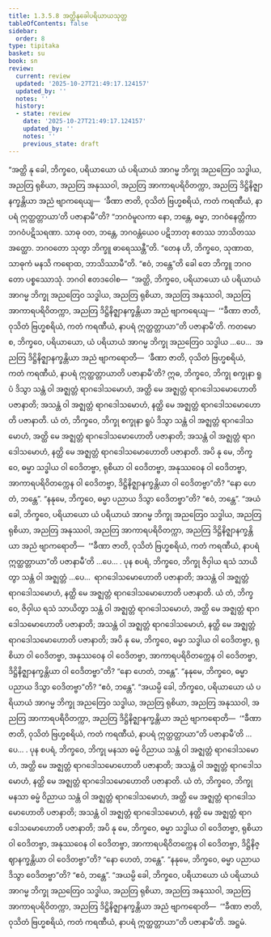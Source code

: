 ```yaml
---
title: 1.3.5.8 အတ္ထိနုခေါပရိယာယသုတ္တ
tableOfContents: false
sidebar:
  order: 8
type: tipitaka
basket: su
book: sn
review:
  current: review
  updated: '2025-10-27T21:49:17.124157'
  updated_by: ''
  notes: ''
  history:
  - state: review
    date: '2025-10-27T21:49:17.124157'
    updated_by: ''
    notes: ''
    previous_state: draft
---
```



<ReviewStatus review={frontmatter.review} showDetails={true} />

<HypothesisAnnotation frontmatter={frontmatter} />

<DynamicBreadcrumb />

<Division number="153" book="sn" e="ch" v="18" p="302">

<Paragraph number="844" book="sn">
“အတ္ထိ နု ခေါ, ဘိက္ခဝေ, ပရိယာယော ယံ ပရိယာယံ အာဂမ္မ ဘိက္ခု အညတြေဝ သဒ္ဓါယ, အညတြ ရုစိယာ, အညတြ အနုဿဝါ, အညတြ အာကာရပရိဝိတက္ကာ, အညတြ ဒိဋ္ဌိနိဇ္ဈာနက္ခန္တိယာ အညံ ဗျာကရေယျ—  ‘ခီဏာ ဇာတိ, ဝုသိတံ ဗြဟ္မစရိယံ, ကတံ ကရဏီယံ, နာပရံ ဣတ္ထတ္တာယာ’တိ ပဇာနာမီ”တိ? “ဘဂဝံမူလကာ နော, ဘန္တေ, ဓမ္မာ, ဘဂဝံနေတ္တိကာ ဘဂဝံပဋိသရဏာ. သာဓု ဝတ, ဘန္တေ, ဘဂဝန္တံယေဝ ပဋိဘာတု ဧတဿ ဘာသိတဿ အတ္ထော. ဘဂဝတော သုတွာ ဘိက္ခူ ဓာရေဿန္တီ”တိ. “တေန ဟိ, ဘိက္ခဝေ, သုဏာထ, သာဓုကံ မနသိ ကရောထ, ဘာသိဿာမီ”တိ. “ဧဝံ, ဘန္တေ”တိ ခေါ တေ ဘိက္ခူ ဘဂဝတော ပစ္စဿောသုံ. ဘဂဝါ ဧတဒဝေါစ—  “အတ္ထိ, ဘိက္ခဝေ, ပရိယာယော ယံ ပရိယာယံ အာဂမ္မ ဘိက္ခု အညတြေဝ သဒ္ဓါယ, အညတြ ရုစိယာ, အညတြ အနုဿဝါ, အညတြ အာကာရပရိဝိတက္ကာ, အညတြ ဒိဋ္ဌိနိဇ္ဈာနက္ခန္တိယာ အညံ ဗျာကရေယျ—  ‘“ခီဏာ ဇာတိ, ဝုသိတံ ဗြဟ္မစရိယံ, ကတံ ကရဏီယံ, နာပရံ ဣတ္ထတ္တာယာ”တိ ပဇာနာမီ’တိ.
</Paragraph>

<Paragraph number="845" book="sn">
ကတမော စ, ဘိက္ခဝေ, ပရိယာယော, ယံ ပရိယာယံ အာဂမ္မ ဘိက္ခု အညတြေဝ သဒ္ဓါယ …ပေ…  အညတြ ဒိဋ္ဌိနိဇ္ဈာနက္ခန္တိယာ အညံ ဗျာကရောတိ—  ‘ခီဏာ ဇာတိ, ဝုသိတံ ဗြဟ္မစရိယံ, ကတံ ကရဏီယံ, နာပရံ ဣတ္ထတ္တာယာတိ ပဇာနာမီ’တိ? ဣဓ, ဘိက္ခဝေ, ဘိက္ခု စက္ခုနာ ရူပံ ဒိသွာ သန္တံ ဝါ အဇ္ဈတ္တံ ရာဂဒေါသမောဟံ, အတ္ထိ မေ အဇ္ဈတ္တံ ရာဂဒေါသမောဟောတိ ပဇာနာတိ; အသန္တံ ဝါ အဇ္ဈတ္တံ ရာဂဒေါသမောဟံ, နတ္ထိ မေ အဇ္ဈတ္တံ ရာဂဒေါသမောဟောတိ ပဇာနာတိ. ယံ တံ, ဘိက္ခဝေ, ဘိက္ခု စက္ခုနာ ရူပံ ဒိသွာ သန္တံ ဝါ အဇ္ဈတ္တံ ရာဂဒေါသမောဟံ, အတ္ထိ မေ အဇ္ဈတ္တံ ရာဂဒေါသမောဟောတိ ပဇာနာတိ; အသန္တံ ဝါ အဇ္ဈတ္တံ ရာဂဒေါသမောဟံ, နတ္ထိ မေ အဇ္ဈတ္တံ ရာဂဒေါသမောဟောတိ ပဇာနာတိ. အပိ နု မေ, ဘိက္ခဝေ, ဓမ္မာ သဒ္ဓါယ ဝါ ဝေဒိတဗ္ဗာ, ရုစိယာ ဝါ ဝေဒိတဗ္ဗာ, အနုဿဝေန ဝါ ဝေဒိတဗ္ဗာ, အာကာရပရိဝိတက္ကေန ဝါ ဝေဒိတဗ္ဗာ, ဒိဋ္ဌိနိဇ္ဈာနက္ခန္တိယာ ဝါ ဝေဒိတဗ္ဗာ”တိ? “နော ဟေတံ, ဘန္တေ”. “နနုမေ, ဘိက္ခဝေ, ဓမ္မာ ပညာယ ဒိသွာ ဝေဒိတဗ္ဗာ”တိ? “ဧဝံ, ဘန္တေ”. “အယံ ခေါ, ဘိက္ခဝေ, ပရိယာယော ယံ ပရိယာယံ အာဂမ္မ ဘိက္ခု အညတြေဝ သဒ္ဓါယ, အညတြ ရုစိယာ, အညတြ အနုဿဝါ, အညတြ အာကာရပရိဝိတက္ကာ, အညတြ ဒိဋ္ဌိနိဇ္ဈာနက္ခန္တိယာ အညံ ဗျာကရောတိ—  ‘“ခီဏာ ဇာတိ, ဝုသိတံ ဗြဟ္မစရိယံ, ကတံ ကရဏီယံ, နာပရံ ဣတ္ထတ္တာယာ”တိ ပဇာနာမီ’တိ …ပေ… .
</Paragraph>

<Paragraph number="846" book="sn">
ပုန စပရံ, ဘိက္ခဝေ, ဘိက္ခု ဇိဝှါယ ရသံ သာယိတွာ သန္တံ ဝါ အဇ္ဈတ္တံ …ပေ…  ရာဂဒေါသမောဟောတိ ပဇာနာတိ; အသန္တံ ဝါ အဇ္ဈတ္တံ ရာဂဒေါသမောဟံ, နတ္ထိ မေ အဇ္ဈတ္တံ ရာဂဒေါသမောဟောတိ ပဇာနာတိ. ယံ တံ, ဘိက္ခဝေ, ဇိဝှါယ ရသံ သာယိတွာ သန္တံ ဝါ အဇ္ဈတ္တံ ရာဂဒေါသမောဟံ, အတ္ထိ မေ အဇ္ဈတ္တံ ရာဂဒေါသမောဟောတိ ပဇာနာတိ; အသန္တံ ဝါ အဇ္ဈတ္တံ ရာဂဒေါသမောဟံ, နတ္ထိ မေ အဇ္ဈတ္တံ ရာဂဒေါသမောဟောတိ ပဇာနာတိ; အပိ နု မေ, ဘိက္ခဝေ, ဓမ္မာ သဒ္ဓါယ ဝါ ဝေဒိတဗ္ဗာ, ရုစိယာ ဝါ ဝေဒိတဗ္ဗာ, အနုဿဝေန ဝါ ဝေဒိတဗ္ဗာ, အာကာရပရိဝိတက္ကေန ဝါ ဝေဒိတဗ္ဗာ, ဒိဋ္ဌိနိဇ္ဈာနက္ခန္တိယာ ဝါ ဝေဒိတဗ္ဗာ”တိ? “နော ဟေတံ, ဘန္တေ”. “နနုမေ, ဘိက္ခဝေ, ဓမ္မာ ပညာယ ဒိသွာ ဝေဒိတဗ္ဗာ”တိ? “ဧဝံ, ဘန္တေ”. “အယမ္ပိ ခေါ, ဘိက္ခဝေ, ပရိယာယော ယံ ပရိယာယံ အာဂမ္မ ဘိက္ခု အညတြေဝ သဒ္ဓါယ, အညတြ ရုစိယာ, အညတြ အနုဿဝါ, အညတြ အာကာရပရိဝိတက္ကာ, အညတြ ဒိဋ္ဌိနိဇ္ဈာနက္ခန္တိယာ အညံ ဗျာကရောတိ—  ‘“ခီဏာ ဇာတိ, ဝုသိတံ ဗြဟ္မစရိယံ, ကတံ ကရဏီယံ, နာပရံ ဣတ္ထတ္တာယာ”တိ ပဇာနာမီ’တိ …ပေ… .
</Paragraph>

<Paragraph number="847" book="sn">
ပုန စပရံ, ဘိက္ခဝေ, ဘိက္ခု မနသာ ဓမ္မံ ဝိညာယ သန္တံ ဝါ အဇ္ဈတ္တံ ရာဂဒေါသမောဟံ, အတ္ထိ မေ အဇ္ဈတ္တံ ရာဂဒေါသမောဟောတိ ပဇာနာတိ; အသန္တံ ဝါ အဇ္ဈတ္တံ ရာဂဒေါသမောဟံ, နတ္ထိ မေ အဇ္ဈတ္တံ ရာဂဒေါသမောဟောတိ ပဇာနာတိ. ယံ တံ, ဘိက္ခဝေ, ဘိက္ခု မနသာ ဓမ္မံ ဝိညာယ သန္တံ ဝါ အဇ္ဈတ္တံ ရာဂဒေါသမောဟံ, အတ္ထိ မေ အဇ္ဈတ္တံ ရာဂဒေါသမောဟောတိ ပဇာနာတိ; အသန္တံ ဝါ အဇ္ဈတ္တံ ရာဂဒေါသမောဟံ, နတ္ထိ မေ အဇ္ဈတ္တံ ရာဂဒေါသမောဟောတိ ပဇာနာတိ; အပိ နု မေ, ဘိက္ခဝေ, ဓမ္မာ သဒ္ဓါယ ဝါ ဝေဒိတဗ္ဗာ, ရုစိယာ ဝါ ဝေဒိတဗ္ဗာ, အနုဿဝေန ဝါ ဝေဒိတဗ္ဗာ, အာကာရပရိဝိတက္ကေန ဝါ ဝေဒိတဗ္ဗာ, ဒိဋ္ဌိနိဇ္ဈာနက္ခန္တိယာ ဝါ ဝေဒိတဗ္ဗာ”တိ? “နော ဟေတံ, ဘန္တေ”. “နနုမေ, ဘိက္ခဝေ, ဓမ္မာ ပညာယ ဒိသွာ ဝေဒိတဗ္ဗာ”တိ? “ဧဝံ, ဘန္တေ”. “အယမ္ပိ ခေါ, ဘိက္ခဝေ, ပရိယာယော ယံ ပရိယာယံ အာဂမ္မ ဘိက္ခု အညတြေဝ သဒ္ဓါယ, အညတြ ရုစိယာ, အညတြ အနုဿဝါ, အညတြ အာကာရပရိဝိတက္ကာ, အညတြ ဒိဋ္ဌိနိဇ္ဈာနက္ခန္တိယာ အညံ ဗျာကရောတိ—  ‘“ခီဏာ ဇာတိ, ဝုသိတံ ဗြဟ္မစရိယံ, ကတံ ကရဏီယံ, နာပရံ ဣတ္ထတ္တာယာ”တိ ပဇာနာမီ’တိ.

</Paragraph>
</Division>

<Paragraph number="848" type="center" book="sn">
အဋ္ဌမံ.
</Paragraph>